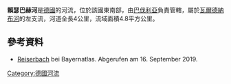 {{Coord|49.74377|N|12.17627|E|display=title}}

'''賴瑟巴赫河'''是[[德國|德國]]的河流，位於該國東南部，由[[巴伐利亞|巴伐利亞]]負責管轄，屬於[[瓦爾德納布河|瓦爾德納布河]]的左支流，河道全長4公里，流域面積4.8平方公里。

==參考資料==
* [https://geoportal.bayern.de/bayernatlas/?lang=de&topic=ba&catalogNodes=11,122&bgLayer=tk&E=732034.37&N=5515661.62&zoom=9 Reiserbach] bei Bayernatlas. Abgerufen am 16. September 2019.

{{Germany-geo-stub}}
[[Category:德國河流|Category:德國河流]]